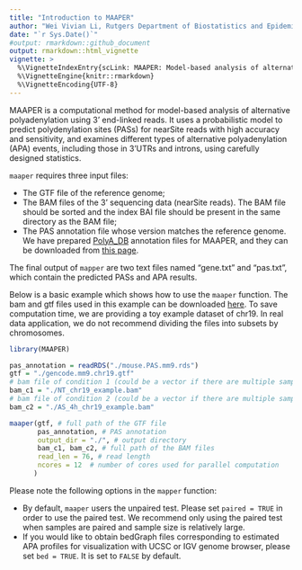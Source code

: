 ```yaml
---
title: "Introduction to MAAPER"
author: "Wei Vivian Li, Rutgers Department of Biostatistics and Epidemiology"
date: "`r Sys.Date()`"
#output: rmarkdown::github_document
output: rmarkdown::html_vignette
vignette: >
  %\VignetteIndexEntry{scLink: MAAPER: Model-based analysis of alternative polyadenylation using 3' end-linked reads}
  %\VignetteEngine{knitr::rmarkdown}
  %\VignetteEncoding{UTF-8}
---
```




MAAPER is a computational method for model-based analysis of alternative polyadenylation using 3' end-linked reads. It uses a probabilistic model to predict polydenylation sites (PASs) for nearSite reads with high accuracy and sensitivity, and examines different types of alternative polyadenylation (APA) events, including those in 3'UTRs and introns, using carefully designed statistics. 




`maaper` requires three input files:

+ The GTF file of the reference genome;
+ The BAM files of the 3' sequencing data (nearSite reads). The BAM file should be sorted and the index BAI file should be present in the same directory as the BAM file;
+ The PAS annotation file whose version matches the reference genome. We have prepared [PolyA_DB](https://exon.apps.wistar.org/PolyA_DB/v3/) annotation files for MAAPER, and they can be downloaded from [this page](https://github.com/Vivianstats/data-pkg/tree/main/MAAPER/PolyA_DB).

The final output of `mapper` are two text files named "gene.txt" and "pas.txt", which contain the predicted PASs and APA results. 

Below is a basic example which shows how to use the `maaper` function. The bam and gtf files used in this example can be downloaded [here](https://github.com/Vivianstats/data-pkg/tree/main/MAAPER). To save computation time, we are providing a toy example dataset of chr19. In real data application, we do not recommend dividing the files into subsets by chromosomes.

```r
library(MAAPER)

pas_annotation = readRDS("./mouse.PAS.mm9.rds")
gtf = "./gencode.mm9.chr19.gtf"
# bam file of condition 1 (could be a vector if there are multiple samples)
bam_c1 = "./NT_chr19_example.bam"
# bam file of condition 2 (could be a vector if there are multiple samples)
bam_c2 = "./AS_4h_chr19_example.bam"

maaper(gtf, # full path of the GTF file
       pas_annotation, # PAS annotation
       output_dir = "./", # output directory
       bam_c1, bam_c2, # full path of the BAM files
       read_len = 76, # read length
       ncores = 12  # number of cores used for parallel computation 
      )
```

Please note the following options in the `mapper` function:

- By default, `maaper` users the unpaired test. Please set `paired = TRUE` in order to use the paired test. We recommend only using the paired test when samples are paired and sample size is relatively large.
- If you would like to obtain bedGraph files corresponding to estimated APA profiles for visualization with UCSC or IGV genome browser, please set `bed = TRUE`. It is set to `FALSE` by default.
